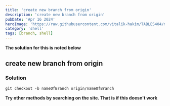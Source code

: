 ```yaml
---
title: 'create new branch from origin'
description: 'create new branch from origin'
pubDate: 'Apr 16 2024'
heroImage: 'https://raw.githubusercontent.com/vitalik-hakim/TABLES404/main/error_b/SHELL.jpg'
category: 'shell'
tags: [branch, shell]
---
```


**The solution for this is noted below**

## create new branch from origin

### Solution

```shell
git checkout -b nameOfBranch origin/nameOfBranch
```

**Try other methods by searching on the site. That is if this doesn't work**
